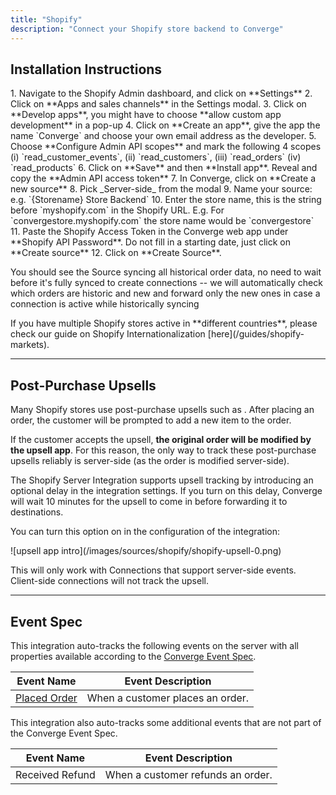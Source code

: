 ```yaml
---
title: "Shopify"
description: "Connect your Shopify store backend to Converge"
---
```



## Installation Instructions

  <Steps>
      <Step title="Create a custom Shopify app">
      1. Navigate to the Shopify Admin dashboard, and click on **Settings**
      2. Click on **Apps and sales channels** in the Settings modal.
      3. Click on **Develop apps**, you might have to choose **allow custom app development** in a pop-up
      4. Click on **Create an app**, give the app the name `Converge` and choose your own email address as the developer.
  </Step>
  <Step title="Configure the correct scopes">
      5. Choose **Configure Admin API scopes** and mark the following 4 scopes (i) `read_customer_events`, (ii) `read_customers`, (iii) `read_orders` (iv) `read_products`
  </Step>

  <Step title="Install the custom app to get the token"> 
  6. Click on **Save** and then **Install app**. Reveal and copy the **Admin API access token**
  </Step>
  <Step title="Create a new Server-side source in Converge">
      7. In Converge, click on **Create a new source**
      8. Pick _Server-side_ from the modal
      9. Name your source: e.g. `{Storename} Store Backend`
  </Step>
  <Step title="Connect the Source">
      10. Enter the store name, this is the string before `myshopify.com` in the Shopify URL. E.g. For `convergestore.myshopify.com` the store name would be `convergestore`
      11. Paste the Shopify Access Token in the Converge web app under **Shopify API Password**. Do not fill in a starting date, just click on **Create source**
      12. Click on **Create Source**.
  </Step>
  </Steps>

  <Note> You should see the Source syncing all historical order data, no need to wait before it's fully synced to create connections -- we will automatically check which orders are historic and new and forward only the new ones in case a connection is active while historically syncing </Note>

  <Note>
    If you have multiple Shopify stores active in **different countries**, please check our guide on Shopify Internationalization [here](/guides/shopify-markets).
  </Note>

---

## Post-Purchase Upsells

Many Shopify stores use post-purchase upsells such as <OutboundLink linkText="Zipify" linkUrl="https://zipify.com/apps/ocu/"/>.
After placing an order, the customer will be prompted to add a new item to the order. 

If the customer accepts the upsell, **the original order will be modified by the upsell app**.
For this reason, the only way to track these post-purchase upsells reliably is server-side (as the order is modified server-side).

The Shopify Server Integration supports upsell tracking by introducing an optional delay in the integration settings. 
If you turn on this delay, Converge will wait 10 minutes for the upsell to come in before forwarding it to destinations. 

You can turn this option on in the configuration of the integration:

<Frame>
![upsell app intro](/images/sources/shopify/shopify-upsell-0.png)
</Frame>

<Note> This will only work with Connections that support server-side events. Client-side connections will not track the upsell. </Note>

---

## Event Spec

This integration auto-tracks the following events on the server with all properties available according to the [Converge Event Spec](/sources/converge-spec).

| Event Name                                          | Event Description                |
| --------------------------------------------------- | -------------------------------- |
| [Placed Order](/sources/converge-spec#placed-order) | When a customer places an order. |


This integration also auto-tracks some additional events that are not part of the Converge Event Spec.

| Event Name          | Event Description                                                | 
| ------------------- | ---------------------------------------------------------------- | 
| Received Refund     | When a customer refunds an order.                                | 
